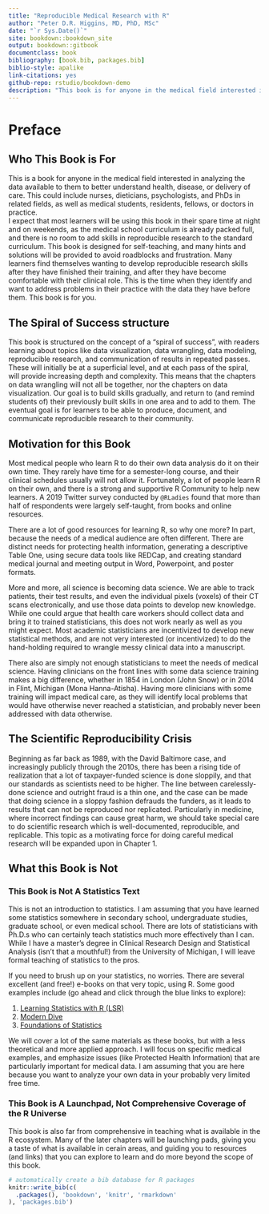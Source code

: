 ```yaml
--- 
title: "Reproducible Medical Research with R"
author: "Peter D.R. Higgins, MD, PhD, MSc"
date: "`r Sys.Date()`"
site: bookdown::bookdown_site
output: bookdown::gitbook
documentclass: book
bibliography: [book.bib, packages.bib]
biblio-style: apalike
link-citations: yes
github-repo: rstudio/bookdown-demo
description: "This book is for anyone in the medical field interested in learning R to analyze available health data."
---
```


# Preface

## Who This Book is For
This is a book for anyone in the medical field interested in analyzing the data available to them to better understand health, disease, or delivery of care. This could include nurses, dieticians, psychologists, and PhDs in related fields, as well as medical students, residents, fellows, or doctors in practice.     
I expect that most learners will be using this book in their spare time at night and on weekends, as the medical school curriculum is already packed full, and there is no room to add skills in reproducible research to the standard curriculum. This book is designed for self-teaching, and many hints and solutions will be provided to avoid roadblocks and frustration. 
Many learners find themselves wanting to develop reproducible research skills after they have finished their training, and after they have become comfortable with their clinical role. This is the time when they identify and want to address problems in their practice with the data they have before them. This book is for you.

## The Spiral of Success structure
This book is structured on the concept of a "spiral of success", with readers learning about topics like data visualization, data wrangling, data modeling, reproducible research, and communication of results in repeated passes. These will initially be at a superficial level, and at each pass of the spiral, will provide increasing depth and complexity. This means that the chapters on data wrangling will not all be together, nor the chapters on data visualization. Our goal is to build skills gradually, and return to (and remind students of) their previously built skills in one area and to add to them. The eventual goal is for learners to be able to produce, document, and communicate reproducible research to their community.

## Motivation for this Book
Most medical people who learn R to do their own data analysis do it on their own time. They rarely have time for a semester-long course, and their clinical schedules usually will not allow it. Fortunately, a lot of people learn R on their own, and there is a strong and supportive R Community to help new learners. A 2019 Twitter survey conducted by `@RLadies` found that more than half of respondents were largely self-taught, from books and online resources.     

There are a lot of good resources for learning R, so why one more? In part, because the needs of a medical audience are often different. There are distinct needs for protecting health information, generating a descriptive Table One, using secure data tools like REDCap, and creating standard medical journal and meeting output in Word, Powerpoint, and poster formats.     

More and more, all science is becoming data science. We are able to track patients, their test results, and even the individual pixels (voxels) of their CT scans electronically, and use those data points to develop new knowledge. While one could argue that health care workers should collect data and bring it to trained statisticians, this does not work nearly as well as you might expect. Most academic statisticians are incentivized to develop new statistical methods, and are not very interested (or incentivized) to do the hand-holding required to wrangle messy clinical data into a manuscript.      

There also are simply not enough statisticians to meet the needs of medical science. Having clinicians on the front lines with some data science training makes a big difference, whether in 1854 in London (John Snow) or in 2014 in Flint, Michigan (Mona Hanna-Atisha). Having more clinicians with some training will impact medical care, as they will identify local problems that would have otherwise never reached a statistician, and probably never been addressed with data otherwise. 

## The Scientific Reproducibility Crisis
Beginning as far back as 1989, with the David Baltimore case, and increasingly publicly through the 2010s, there has been a rising tide of realization that a lot of taxpayer-funded science is done sloppily, and that our standards as scientists need to be higher. The line between carelessly-done science and outright fraud is a thin one, and the case can be made that doing science in a sloppy fashion defrauds the funders, as it leads to results that can not be reproduced nor replicated. Particularly in medicine, where incorrect findings can cause great harm, we should take special care to do scientific research which is well-documented, reproducible, and replicable. This topic as a motivating force for doing careful medical research will be expanded upon in Chapter 1.

## What this Book is Not

### This Book is Not A Statistics Text
This is not an introduction to statistics. I am assuming that you have learned some statistics somewhere in secondary school, undergraduate studies, graduate school, or even medical school. There are lots of statisticians with Ph.D.s who can certainly teach statistics much more effectively than I can. While I have a master's degree in Clinical Research Design and Statistical Analysis (isn't that a mouthful!) from the University of Michigan, I will leave formal teaching of statistics to the pros.      

If you need to brush up on your statistics, no worries. There are several excellent (and free!) e-books on that very topic, using R. Some good examples include (go ahead and click through the blue links to explore):     

1. [Learning Statistics with R (LSR)](https://learningstatisticswithr-bookdown.netlify.com)
2. [Modern Dive](https://bookdown.org/fjmcgrade/ismaykim/)
3. [Foundations of Statistics](https://bookdown.org/speegled/foundations-of-statistics/)


We will cover a lot of the same materials as these books, but with a less theoretical and more applied approach. I will focus on specific medical examples, and emphasize issues (like Protected Health Information) that are particularly important for medical data. I am assuming that you are here because you want to analyze your own data in your probably very limited free time.

### This Book is A Launchpad, Not Comprehensive Coverage of the R Universe
This book is also far from comprehensive in teaching what is available in the R ecosystem. Many of the later chapters will be launching pads, giving you a taste of what is available in cerain areas, and guiding you to resources (and links) that you can explore to learn and do more beyond the scope of this book.    





```r
# automatically create a bib database for R packages
knitr::write_bib(c(
  .packages(), 'bookdown', 'knitr', 'rmarkdown'
), 'packages.bib')
```
